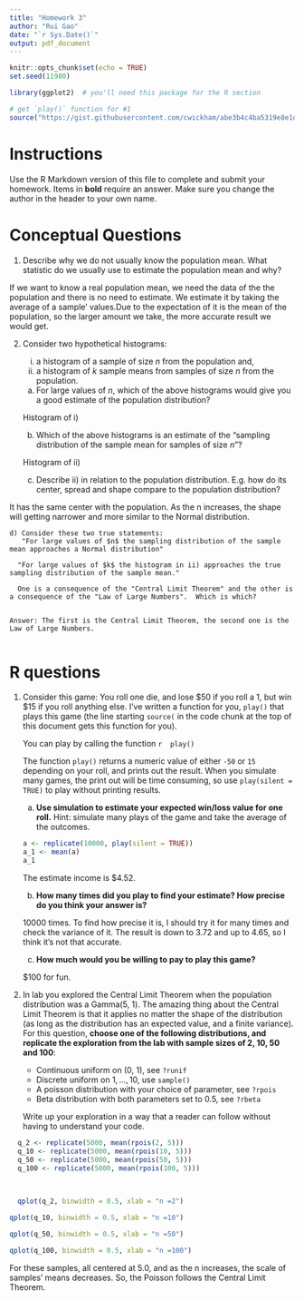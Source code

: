 ---
title: "Homework 3"
author: "Rui Gao"
date: "`r Sys.Date()`"
output: pdf_document
---

```{r, include=FALSE}
knitr::opts_chunk$set(echo = TRUE)
set.seed(11980)
```

```{r setup}
library(ggplot2)  # you'll need this package for the R section

# get `play()` function for #1
source("https://gist.githubusercontent.com/cwickham/abe3b4c4ba5319e8e1dd5102541f2117/raw") 
```

# Instructions

Use the R Markdown version of this file to complete and submit your homework.  Items in **bold** require an answer. Make sure you change the author in the header to your own name. 

# Conceptual Questions

1. Describe why we do not usually know the population mean. What statistic do we usually use to estimate the population mean and why?

  If we want to know a real population mean, we need the data of the the population and there is no need to estimate.
  We estimate it by taking the average of a sample' values.Due to the expectation of it is the mean of the population, so the larger amount we take, the more accurate result we would get.

2. Consider two hypothetical histograms:

    i) a histogram of a sample of size $n$ from the population and,
    ii) a histogram of $k$ sample means from samples of size $n$ from the population.
    
    a) For large values of $n$, which of the above histograms would give you a good estimate of the population distribution?
    
    Histogram of i)
    
    
    b) Which of the above histograms is an estimate of the "sampling distribution of the sample mean for samples of size $n$"? 
     
      Histogram of ii)
      
      
    c) Describe ii) in relation to the population distribution. E.g. how do its center, spread and shape compare to the population distribution?
 
  It has the same center with the population. As the n increases, the shape will getting narrower and more similar to the Normal distribution.
    
    
    d) Consider these two true statements:
       "For large values of $n$ the sampling distribution of the sample mean approaches a Normal distribution"
        
      "For large values of $k$ the histogram in ii) approaches the true sampling distribution of the sample mean."
    
      One is a consequence of the "Central Limit Theorem" and the other is a consequence of the "Law of Large Numbers".  Which is which?
    
    
    Answer: The first is the Central Limit Theorem, the second one is the Law of Large Numbers.
        


# R questions 

1. Consider this game: You roll one die, and lose \$50 if you roll a 1, but win \$15 if you roll anything else. I've written a function for you, `play()` that plays this game (the line starting `source(` in the code chunk at the top of this document gets this function for you).
    
    You can play by calling the  \verb|play()| function
    ```{r}
    play()
    ```
    
    The function `play()` returns a numeric value of either `-50` or `15` depending on your roll, and prints out the result.  When you simulate many games, the print out will be time consuming, so use `play(silent = TRUE)` to play without printing results.
    
    a) **Use simulation to estimate your expected win/loss value for one roll.** Hint: simulate many plays of the game and take the average of the outcomes.
        
    ```{r}
    a <- replicate(10000, play(silent = TRUE))
    a_1 <- mean(a)
    a_1
    ```
   The estimate income is $4.52.
   
    b) **How many times did you play to find your estimate? How precise do you think your answer is?**
    
    10000 times. To find how precise it is, I should try it for many times and check the variance of it. The result is down to 3.72 and up to 4.65, so I think it's not that accurate.
    
    c) **How much would you be willing to pay to play this game?**

    $100 for fun.
    
    
2. In lab you explored the Central Limit Theorem when the population distribution was a Gamma(5, 1).  The amazing thing about the Central Limit Theorem is that it applies no matter the shape of the distribution (as long as the distribution has an expected value, and a finite variance).  For this question, **choose one of the following distributions, and replicate the exploration from the lab with sample sizes of  2, 10, 50 and 100**:
    
    * Continuous uniform on (0, 1), see `?runif`
    * Discrete uniform on $1, \ldots, 10$, use `sample()`
    * A poisson distribution with your choice of parameter, see `?rpois`
    * Beta distribution with both parameters set to 0.5, see `?rbeta`
    
    Write up your exploration in a way that a reader can follow without having to understand your code. 
    
```{r}
  q_2 <- replicate(5000, mean(rpois(2, 5)))
  q_10 <- replicate(5000, mean(rpois(10, 5)))
  q_50 <- replicate(5000, mean(rpois(50, 5)))
  q_100 <- replicate(5000, mean(rpois(100, 5)))

  
  
  qplot(q_2, binwidth = 0.5, xlab = "n =2")

```
```{r}
qplot(q_10, binwidth = 0.5, xlab = "n =10")
```
```{r}
qplot(q_50, binwidth = 0.5, xlab = "n =50")
```
```{r}
qplot(q_100, binwidth = 0.5, xlab = "n =100")
```
For these samples, all centered at 5.0, and as the n increases, the scale of samples' means decreases. So, the Poisson follows the Central Limit Theorem.
